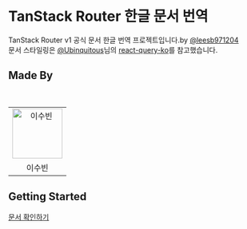 # TanStack Router 한글 문서 번역

TanStack Router v1 공식 문서 한글 번역 프로젝트입니다.by [@leesb971204](https://github.com/leesb971204)  
문서 스타일링은 [@Ubinquitous](https://github.com/Ubinquitous)님의 [react-query-ko](https://github.com/Ubinquitous/react-query-ko)를 참고했습니다.

## Made By

<br />
<table>
  <tbody>
    <tr>
      <td align="center">
        <a href="https://github.com/leesb971204">
          <img
            alt="이수빈"
            src="https://avatars.githubusercontent.com/leesb971204"
            width="100"
          />
        </a>
      </td>
    </tr>
    <tr>
      <td align="center">이수빈</td>
    </tr>
  </tbody>
</table>

## Getting Started

[문서 확인하기](/docs/)
